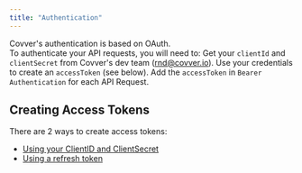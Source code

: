 ```yaml
---
title: "Authentication"
---
```


Covver's authentication is based on OAuth.  
To authenticate your API requests, you will need to:
<Steps>
  <Step title="Get Your Credentials">
    Get your `clientId` and `clientSecret` from Covver's dev team (rnd@covver.io).
  </Step>
  <Step title="Create Access Token">
    Use your credentials to create an `accessToken` (see below).
  </Step>
  <Step title="Use the Access Token">
    Add the `accessToken` in `Bearer Authentication` for each API Request.
  </Step>
</Steps>

 

## Creating Access Tokens
There are 2 ways to create access tokens:  
- [Using your ClientID and ClientSecret](/api-reference/auth/create-oauth-tokens)  
- [Using a refresh token](/api-reference/auth/refresh-token)

